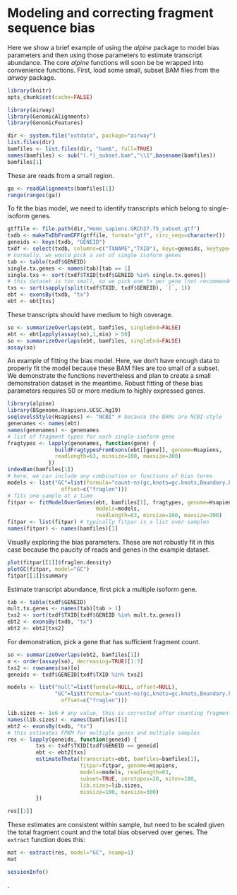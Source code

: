 <!--
%\VignetteEngine{knitr::knitr}
%\VignetteIndexEntry{alpine}
-->

# Modeling and correcting fragment sequence bias

Here we show a brief example of using the *alpine* package to model
bias parameters and then using those parameters to estimate transcript
abundance. The core *alpine* functions will soon be be wrapped into
convenience functions. First, load some small, subset BAM files from
the *airway* package. 

```r
library(knitr)
opts_chunk$set(cache=FALSE)
```

```r
library(airway)
library(GenomicAlignments)
library(GenomicFeatures)
```

```r
dir <- system.file("extdata", package="airway")
list.files(dir)
bamfiles <- list.files(dir, "bam$", full=TRUE)
names(bamfiles) <- sub("(.*)_subset.bam","\\1",basename(bamfiles))
bamfiles[1]
```

These are reads from a small region.

```r
ga <- readGAlignments(bamfiles[1])
range(ranges(ga))
```

To fit the bias model, we need to identify transcripts which belong to
single-isoform genes.

```r
gtffile <- file.path(dir,"Homo_sapiens.GRCh37.75_subset.gtf")
txdb <- makeTxDbFromGFF(gtffile, format="gtf", circ_seqs=character())
geneids <- keys(txdb, "GENEID")
txdf <- select(txdb, columns=c("TXNAME","TXID"), keys=geneids, keytype="GENEID")
# normally, we would pick a set of single isoform genes
tab <- table(txdf$GENEID)
single.tx.genes <- names(tab)[tab == 1]
single.txs <- sort(txdf$TXID[txdf$GENEID %in% single.tx.genes])
# this dataset is too small, so we pick one tx per gene (not recommended)
txs <- sort(sapply(split(txdf$TXID, txdf$GENEID), `[`, 1))
ebt <- exonsBy(txdb, "tx")
ebt <- ebt[txs]
```

These transcripts should have medium to high coverage.

```r
so <- summarizeOverlaps(ebt, bamfiles, singleEnd=FALSE)
ebt <- ebt[apply(assay(so),1,min) > 50]
so <- summarizeOverlaps(ebt, bamfiles, singleEnd=FALSE)
assay(so)
```

An example of fitting the bias model. Here, we don't have enough data
to properly fit the model because these BAM files are too small of a subset.
We demonstrate the functions nevertheless and plan to create a small
demonstration dataset in the meantime. Robust fitting of these bias
parameters requires 50 or more medium to highly expressed genes.

```r
library(alpine)
library(BSgenome.Hsapiens.UCSC.hg19)
seqlevelsStyle(Hsapiens) <- "NCBI" # because the BAMs are NCBI-style
genenames <- names(ebt)
names(genenames) <- genenames
# list of fragment types for each single-isoform gene
fragtypes <- lapply(genenames, function(gene) {
               buildFragtypesFromExons(ebt[[gene]], genome=Hsapiens,
               readlength=63, minsize=100, maxsize=300)
             })
indexBam(bamfiles[1])
# here, we can include any combination or functions of bias terms
models <- list("GC"=list(formula="count~ns(gc,knots=gc.knots,Boundary.knots=gc.bk) + gene",
                 offset=c("fraglen")))
# fits one sample at a time
fitpar <- fitModelOverGenes(ebt, bamfiles[1], fragtypes, genome=Hsapiens,
                            models=models,
                            readlength=63, minsize=100, maxsize=300)
fitpar <- list(fitpar) # typically fitpar is a list over samples
names(fitpar) <- names(bamfiles)[1]
```

Visually exploring the bias parameters. These are not robustly fit
in this case because the paucity of reads and genes in the example dataset.

```r
plot(fitpar[[1]]$fraglen.density)
plotGC(fitpar, model="GC")
fitpar[[1]]$summary
```

Estimate transcript abundance, first pick a multiple isoform gene.

```r
tab <- table(txdf$GENEID)
mult.tx.genes <- names(tab)[tab > 1]
txs2 <- sort(txdf$TXID[txdf$GENEID %in% mult.tx.genes])
ebt2 <- exonsBy(txdb, "tx")
ebt2 <- ebt2[txs2]
```

For demonstration, pick a gene that has sufficient fragment count.

```r
so <- summarizeOverlaps(ebt2, bamfiles[1])
o <- order(assay(so), decreasing=TRUE)[1:3]
txs2 <- rownames(so)[o]
geneids <- txdf$GENEID[txdf$TXID %in% txs2]
```

```r
models <- list("null"=list(formula=NULL, offset=NULL),
               "GC"=list(formula="count~ns(gc,knots=gc.knots,Boundary.knots=gc.bk) + 0",
                 offset=c("fraglen")))
```

```r
lib.sizes <- 1e6 # any value, this is corrected after counting fragments
names(lib.sizes) <- names(bamfiles)[1]
ebt2 <- exonsBy(txdb, "tx")
# this estimates FPKM for multiple genes and multiple samples
res <- lapply(geneids, function(geneid) {
         txs <- txdf$TXID[txdf$GENEID == geneid]
         ebt <- ebt2[txs]
         estimateTheta(transcripts=ebt, bamfiles=bamfiles[1],
                       fitpar=fitpar, genome=Hsapiens,
                       models=models, readlength=63,
                       subset=TRUE, zerotopos=20, niter=100,
                       lib.sizes=lib.sizes,
                       minsize=100, maxsize=300)
         })
```

```r
res[[1]]
```

These estimates are consistent within sample, but need to be scaled
given the total fragment count and the total bias observed over
genes. The `extract` function does this:

```r
mat <- extract(res, model="GC", nsamp=1)
mat
```

```r
sessionInfo()
```

.
